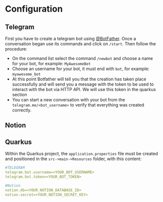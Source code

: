 # Configuration

## Telegram

First you have to create a telegram bot using [@BotFather](https://telegram.me/BotFather). Once a conversation began use its commands and click on `/start`. Then follow the procedure:
* On the command list select the command `/newbot` and choose a name for your bot, for example: `MyAwesomeBot`
* Choose an username for your bot, it must end with `bot`, for example: `myawesome_bot`
* At this point Botfather will tell you that the creation has taken place successfully and will send you a message with the token to be used to interact with the bot via HTTP API. We will use this token in the quarkus section
* You can start a new conversation with your bot from the `telegram.me/<bot_username>` to verify that everything was created correctly.

## Notion

## Quarkus

Within the Quarkus project, the `application.properties` file must be created and positioned in the `src->main->Resources` folder, with this content:

```yaml
#TELEGRAM
telegram.bot.username=<YOUR_BOT_USERNAME>
telegram.bot.token=<YOUR_BOT_TOKEN>

#Notion
notion.db=<YOUR_NOTION_DATABASE_ID>
notion.secret=<YOUR_NOTION_SECRET_KEY>
```
